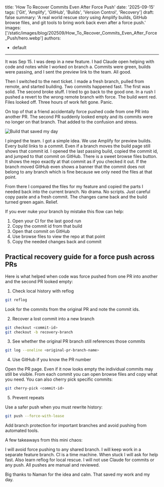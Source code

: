 title: 'How To Recover Commits Even After Force Push'
date: '2025-09-15'
tags: ['Git', 'Amplify', 'GitHub', 'Builds', 'Version Control', 'Recovery']
draft: false
summary: 'A real world rescue story using Amplify builds, GitHub browse files, and git tools to bring work back even after a force push.'
images: ['/static/images/blog/202509/How_To_Recover_Commits_Even_After_Force_Push/hero.webp']
authors:
  - default
---

It was Sep 15. I was deep in a new feature. I had Claude open helping with code and notes while I worked on branch a. Commits were green, builds were passing, and I sent the preview link to the team. All good.

Then I switched to the next ticket. I made a fresh branch, pulled from remote, and started building. Two commits happened fast. The first was solid. The second broke stuff. I tried to go back to the good one. In a rush I pushed a revert to the wrong remote branch with force. The build went red. Files looked off. Three hours of work felt gone. Panic.

On top of that a friend accidentally force pushed code from one PR into another PR. The second PR suddenly looked empty and its commits were no longer on that branch. That added to the confusion and stress.

![Build that saved my day](/static/images/blog/202509/How_To_Recover_Commits_Even_After_Force_Push/hero3.webp)

I pinged the team. I got a simple idea. We use Amplify for preview builds. Every build links to a commit. Even if a branch moves the build page still shows that commit id. I opened the last passing build, copied the commit id, and jumped to that commit on GitHub. There is a sweet browse files button. It shows the repo exactly at that commit as if you checked it out. If the branch moved GitHub even shows a banner that the commit does not belong to any branch which is fine because we only need the files at that point.

From there I compared the files for my feature and copied the parts I needed back into the current branch. No drama. No scripts. Just careful copy paste and a fresh commit. The changes came back and the build turned green again. Relief.

If you ever nuke your branch by mistake this flow can help:

1. Open your CI for the last good run
2. Copy the commit id from that build
3. Open that commit on GitHub
4. Use browse files to view the repo at that point
5. Copy the needed changes back and commit

## Practical recovery guide for a force push across PRs

Here is what helped when code was force pushed from one PR into another and the second PR looked empty:

1. Check local history with reflog

```bash
git reflog
```

Look for the commits from the original PR and note the commit ids.

2. Recover a lost commit into a new branch

```bash
git checkout <commit-id>
git checkout -b recovery-branch
```

3. See whether the original PR branch still references those commits

```bash
git log --oneline <original-pr-branch-name>
```

4. Use GitHub if you know the PR number

Open the PR page. Even if it now looks empty the individual commits may still be visible. From each commit you can open browse files and copy what you need. You can also cherry pick specific commits:

```bash
git cherry-pick <commit-id>
```

5. Prevent repeats

Use a safer push when you must rewrite history:

```bash
git push --force-with-lease
```

Add branch protection for important branches and avoid pushing from automated tools.

A few takeaways from this mini chaos:

I will avoid force pushing to any shared branch. I will keep work in a separate feature branch. CI is a time machine. When stuck I will ask for help fast. Also learn reflog for local rescue. I will not use Claude for commits or any push. All pushes are manual and reviewed.

Big thanks to Naman for the idea and calm. That saved my work and my day.


